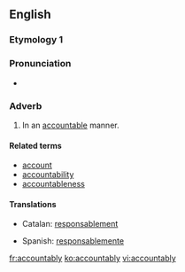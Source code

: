 ==English==

===Etymology 1===
{{suffix|accountable|ly}}

===Pronunciation===
* {{a|US}} {{IPA|/ə.ˈkaʊn.tə.bli/}}

===Adverb===
{{en-adv}}

# In an [[accountable]] manner.

====Related terms====
* [[account]]
* [[accountability]]
* [[accountableness]]

====Translations====
{{trans-top|in an accountable manner}}
* Catalan: [[responsablement]]
{{trans-mid}}
* Spanish: [[responsablemente]]
{{trans-bottom}}

[[fr:accountably]]
[[ko:accountably]]
[[vi:accountably]]